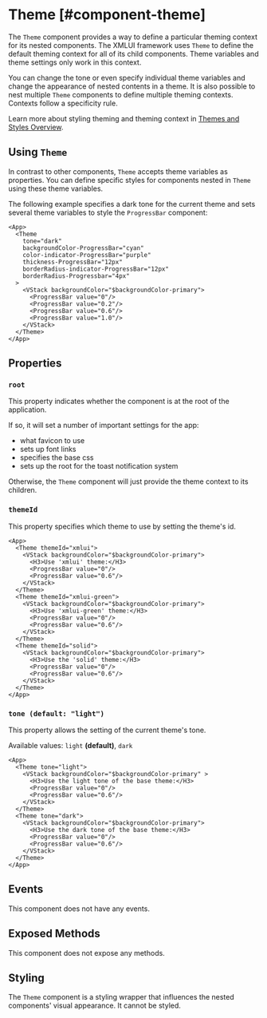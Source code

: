 
# Theme [#component-theme]

The `Theme` component provides a way to define a particular theming context for its nested components. The XMLUI framework uses `Theme` to define the default theming context for all of its child components. Theme variables and theme settings only work in this context.

You can change the tone or even specify individual theme variables and change the appearance of nested contents in a theme.
It is also possible to nest multiple `Theme` components to define multiple theming contexts.
Contexts follow a specificity rule.

Learn more about styling theming and theming context in [Themes and Styles Overview](../learning/themes/overview/#style-scopes).

## Using `Theme`

In contrast to other components, `Theme` accepts theme variables as properties.
You can define specific styles for components nested in `Theme` using these theme variables.

The following example specifies a dark tone for the current theme
and sets several theme variables to style the `ProgressBar` component:

```xmlui-pg copy {3-8} display name="Example: using Theme"
<App>
  <Theme
    tone="dark"
    backgroundColor-ProgressBar="cyan"
    color-indicator-ProgressBar="purple"
    thickness-ProgressBar="12px"
    borderRadius-indicator-ProgressBar="12px"
    borderRadius-Progressbar="4px"
  >
    <VStack backgroundColor="$backgroundColor-primary">
      <ProgressBar value="0"/>
      <ProgressBar value="0.2"/>
      <ProgressBar value="0.6"/>
      <ProgressBar value="1.0"/>
    </VStack>
  </Theme>
</App>
```

## Properties

### `root`

This property indicates whether the component is at the root of the application.

If so, it will set a number of important settings for the app:
- what favicon to use
- sets up font links
- specifies the base css
- sets up the root for the toast notification system

Otherwise, the `Theme` component will just provide the theme context to its children.

### `themeId`

This property specifies which theme to use by setting the theme's id.

```xmlui-pg copy {2, 9, 16} display name="Example: themeId"
<App>
  <Theme themeId="xmlui">
    <VStack backgroundColor="$backgroundColor-primary">
      <H3>Use 'xmlui' theme:</H3>
      <ProgressBar value="0"/>
      <ProgressBar value="0.6"/>
    </VStack>
  </Theme>
  <Theme themeId="xmlui-green">
    <VStack backgroundColor="$backgroundColor-primary">
      <H3>Use 'xmlui-green' theme:</H3>
      <ProgressBar value="0"/>
      <ProgressBar value="0.6"/>
    </VStack>
  </Theme>
  <Theme themeId="solid">
    <VStack backgroundColor="$backgroundColor-primary">
      <H3>Use the 'solid' theme:</H3>
      <ProgressBar value="0"/>
      <ProgressBar value="0.6"/>
    </VStack>
  </Theme>
</App>
```

### `tone (default: "light")`

This property allows the setting of the current theme's tone.

Available values: `light` **(default)**, `dark`

```xmlui-pg copy {2,9} display name="Example: tone"
<App>
  <Theme tone="light">
    <VStack backgroundColor="$backgroundColor-primary" >
      <H3>Use the light tone of the base theme:</H3>
      <ProgressBar value="0"/>
      <ProgressBar value="0.6"/>
    </VStack>
  </Theme>
  <Theme tone="dark">
    <VStack backgroundColor="$backgroundColor-primary">
      <H3>Use the dark tone of the base theme:</H3>
      <ProgressBar value="0"/>
      <ProgressBar value="0.6"/>
    </VStack>
  </Theme>
</App>
```

## Events

This component does not have any events.

## Exposed Methods

This component does not expose any methods.

## Styling

The `Theme` component is a styling wrapper that influences the nested components' visual appearance. It cannot be styled.

